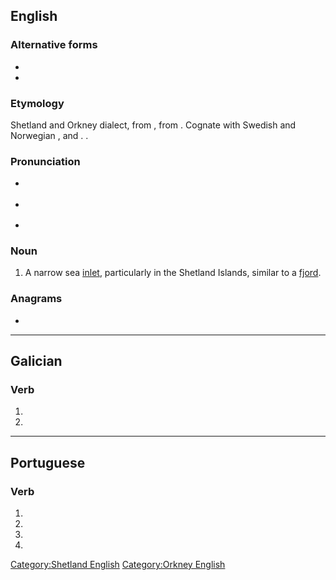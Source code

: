 {{also|vo'e|vö|vö.}}
==English==

===Alternative forms===
* {{l|en|vae}}
* {{l|en|vo}}

===Etymology===
Shetland and Orkney dialect, from {{etyl|nrn|en}}, from {{etyl|non|en}} {{m|non|vágr}}. Cognate with Swedish and Norwegian {{m|no|våg}}, and {{cog|fo|vágur}}. {{doublet|way|lang=en}}.

===Pronunciation===
* {{a|RP}} {{IPA|/vəʊ/|lang=en}}
* {{a|GA}} {{IPA|/voʊ/|lang=en}}
* {{rhymes|əʊ|lang=en}}

===Noun===
{{en-noun}}

# {{lb|en|British}} A narrow sea [[inlet]], particularly in the Shetland Islands, similar to a [[fjord]].

[[Category:Shetland English]]
[[Category:Orkney English]]

===Anagrams===
* {{anagrams|en|OEV}}

----

==Galician==

===Verb===
{{gl-verb-form}}

# {{inflection of|voar|lang=gl||1|s|pres|subj}}
# {{inflection of|voar|lang=gl||3|s|pres|subj}}

----

==Portuguese==

===Verb===
{{head|pt|verb form}}

# {{pt-verb form of|voar|ar|subjunctive|present|singular|first}}
# {{pt-verb form of|voar|ar|subjunctive|present|singular|third}}
# {{pt-verb form of|voar|ar|imperative|affirmative|singular|third|}}
# {{pt-verb form of|voar|ar|imperative|negative|singular|third|}}